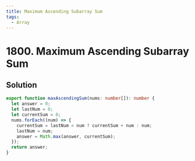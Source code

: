 ```yaml
---
title: Maximum Ascending Subarray Sum
tags:
  - Array
---
```


# 1800. Maximum Ascending Subarray Sum

<Badges>
  <LevelBadge level="easy" />
  <TopicBadge name="Array" slug="array" />
</Badges>

## Solution

```typescript filename="solution.ts" copy
export function maxAscendingSum(nums: number[]): number {
  let answer = 0;
  let lastNum = 0;
  let currentSum = 0;
  nums.forEach((num) => {
    currentSum = lastNum < num ? currentSum + num : num;
    lastNum = num;
    answer = Math.max(answer, currentSum);
  });
  return answer;
}
```

<ProblemLink
  codingSite="leetcode"
  href="https://leetcode.com/problems/maximum-ascending-subarray-sum"
  title="Maximum Ascending Subarray Sum"
/>
